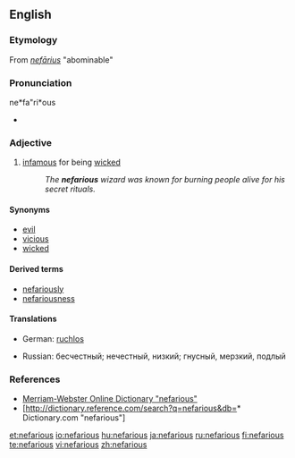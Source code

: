 {{was wotd|2006|February|23}}
==English==
===Etymology===
From {{L.}} ''[[nefarius|nefārius]]'' "abominable"

===Pronunciation===
ne*fa"ri*ous
*{{rhymes|ɛəriəs}}

===Adjective===
{{en-adj}}

# [[infamous]] for being [[wicked]]
#:''The '''nefarious''' wizard was known for burning people alive for his secret rituals.''

====Synonyms====
*[[evil]]
*[[vicious]]
*[[wicked]]

====Derived terms====
* [[nefariously]]
* [[nefariousness]]

====Translations====
{{trans-top|infamous for being wicked}}
*German: [[ruchlos]]
{{trans-mid}}
*Russian: бесчестный; нечестный, низкий; гнусный, мерзкий, подлый
{{trans-bottom}}

===References===
*[http://www.m-w.com/cgi-bin/dictionary?va=nefarious Merriam-Webster Online Dictionary "nefarious"]
*[http://dictionary.reference.com/search?q=nefarious&db=* Dictionary.com "nefarious"]

[[et:nefarious]]
[[io:nefarious]]
[[hu:nefarious]]
[[ja:nefarious]]
[[ru:nefarious]]
[[fi:nefarious]]
[[te:nefarious]]
[[vi:nefarious]]
[[zh:nefarious]]